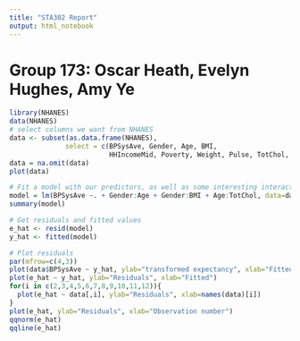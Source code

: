 ```yaml
---
title: "STA302 Report"
output: html_notebook
---
```

# Group 173: Oscar Heath, Evelyn Hughes, Amy Ye

```r
library(NHANES)
data(NHANES)
# select columns we want from NHANES
data <- subset(as.data.frame(NHANES), 
              select = c(BPSysAve, Gender, Age, BMI, 
                         HHIncomeMid, Poverty, Weight, Pulse, TotChol, PhysActiveDays, Race1, PhysActive,TVHrsDay))
data = na.omit(data)
plot(data)
```

```r
# Fit a model with our predictors, as well as some interesting interaction terms
model = lm(BPSysAve ~. + Gender:Age + Gender:BMI + Age:TotChol, data=data)
summary(model)
```

```r
# Get residuals and fitted values
e_hat <- resid(model)
y_hat <- fitted(model)

# Plot residuals
par(mfrow=c(4,3))
plot(data$BPSysAve ~ y_hat, ylab="transformed expectancy", xlab="Fitted")
plot(e_hat ~ y_hat, ylab="Residuals", xlab="Fitted")
for(i in c(2,3,4,5,6,7,8,9,10,11,12)){
  plot(e_hat ~ data[,i], ylab="Residuals", xlab=names(data)[i])
}
plot(e_hat, ylab="Residuals", xlab="Observation number")
qqnorm(e_hat)
qqline(e_hat)
```
